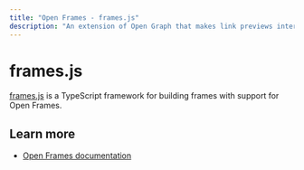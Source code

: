 ```yaml
---
title: "Open Frames - frames.js"
description: "An extension of Open Graph that makes link previews interactive."
---
```


# frames.js

[frames.js](https://framesjs.org) is a TypeScript framework for building frames with support for Open Frames.

## Learn more

- [Open Frames documentation](https://framesjs.org/middleware/openframes)
